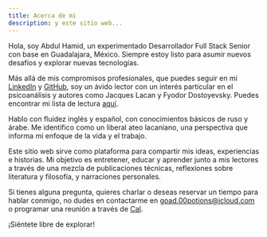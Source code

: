 ```yaml
---
title: Acerca de mi
description: y este sitio web...
---
```



Hola, soy Abdul Hamid, un experimentado Desarrollador Full Stack Senior con base en Guadalajara, México. Siempre estoy listo para asumir nuevos desafíos y explorar nuevas tecnologías.

Más allá de mis compromisos profesionales, que puedes seguir en mi [LinkedIn](http://linkedin.com/in/abdulachik/) y [GitHub](https://github.com/abdul-hamid-achik), soy un ávido lector con un interés particular en el psicoanálisis y autores como Jacques Lacan y Fyodor Dostoyevsky. Puedes encontrar mi lista de lectura [aquí](https://www.goodreads.com/abdulhamidachik).

Hablo con fluidez inglés y español, con conocimientos básicos de ruso y árabe. Me identifico como un liberal ateo lacaniano, una perspectiva que informa mi enfoque de la vida y el trabajo.

Este sitio web sirve como plataforma para compartir mis ideas, experiencias e historias. Mi objetivo es entretener, educar y aprender junto a mis lectores a través de una mezcla de publicaciones técnicas, reflexiones sobre literatura y filosofía, y narraciones personales.

Si tienes alguna pregunta, quieres charlar o deseas reservar un tiempo para hablar conmigo, no dudes en contactarme en goad.00potions@icloud.com o programar una reunión a través de [Cal](https://cal.com/abdulachik/30min).

¡Siéntete libre de explorar!
